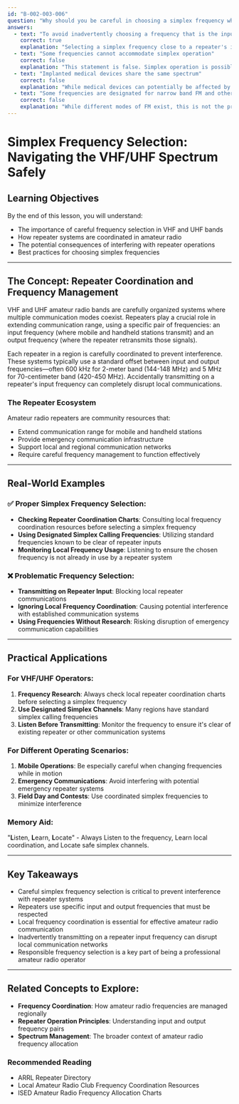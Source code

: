 ```yaml
---
id: "B-002-003-006"
question: "Why should you be careful in choosing a simplex frequency when operating VHF or UHF?"
answers:
  - text: "To avoid inadvertently choosing a frequency that is the input to a local repeater"
    correct: true
    explanation: "Selecting a simplex frequency close to a repeater's input frequency can cause unintended interference with the repeater system. Repeaters use specific input and output frequencies, and transmitting on or near these frequencies can disrupt local repeater operations, potentially blocking emergency communications or creating harmful interference."
  - text: "Some frequencies cannot accommodate simplex operation"
    correct: false
    explanation: "This statement is false. Simplex operation is possible on most VHF and UHF frequencies allocated to amateur radio. The primary concern is avoiding interference with existing repeater coordination, not technical limitations of simplex communication."
  - text: "Implanted medical devices share the same spectrum"
    correct: false
    explanation: "While medical devices can potentially be affected by radio frequencies, this is not a primary concern when choosing simplex frequencies in amateur radio. The statement is irrelevant to proper frequency selection for amateur radio operations."
  - text: "Some frequencies are designated for narrow band FM and others for wideband FM"
    correct: false
    explanation: "While different modes of FM exist, this is not the primary consideration when selecting a simplex frequency. Amateur radio operators can typically use both narrowband and wideband FM modes on allocated frequencies."
---
```


# Simplex Frequency Selection: Navigating the VHF/UHF Spectrum Safely

## Learning Objectives
By the end of this lesson, you will understand:
- The importance of careful frequency selection in VHF and UHF bands
- How repeater systems are coordinated in amateur radio
- The potential consequences of interfering with repeater operations
- Best practices for choosing simplex frequencies

---

## The Concept: Repeater Coordination and Frequency Management

VHF and UHF amateur radio bands are carefully organized systems where multiple communication modes coexist. Repeaters play a crucial role in extending communication range, using a specific pair of frequencies: an input frequency (where mobile and handheld stations transmit) and an output frequency (where the repeater retransmits those signals).

Each repeater in a region is carefully coordinated to prevent interference. These systems typically use a standard offset between input and output frequencies—often 600 kHz for 2-meter band (144-148 MHz) and 5 MHz for 70-centimeter band (420-450 MHz). Accidentally transmitting on a repeater's input frequency can completely disrupt local communications.

### The Repeater Ecosystem

Amateur radio repeaters are community resources that:
- Extend communication range for mobile and handheld stations
- Provide emergency communication infrastructure
- Support local and regional communication networks
- Require careful frequency management to function effectively

---

## Real-World Examples

### ✅ Proper Simplex Frequency Selection:
- **Checking Repeater Coordination Charts**: Consulting local frequency coordination resources before selecting a simplex frequency
- **Using Designated Simplex Calling Frequencies**: Utilizing standard frequencies known to be clear of repeater inputs
- **Monitoring Local Frequency Usage**: Listening to ensure the chosen frequency is not already in use by a repeater system

### ❌ Problematic Frequency Selection:
- **Transmitting on Repeater Input**: Blocking local repeater communications
- **Ignoring Local Frequency Coordination**: Causing potential interference with established communication systems
- **Using Frequencies Without Research**: Risking disruption of emergency communication capabilities

---

## Practical Applications

### For VHF/UHF Operators:
1. **Frequency Research**: Always check local repeater coordination charts before selecting a simplex frequency
2. **Use Designated Simplex Channels**: Many regions have standard simplex calling frequencies
3. **Listen Before Transmitting**: Monitor the frequency to ensure it's clear of existing repeater or other communication systems

### For Different Operating Scenarios:
1. **Mobile Operations**: Be especially careful when changing frequencies while in motion
2. **Emergency Communications**: Avoid interfering with potential emergency repeater systems
3. **Field Day and Contests**: Use coordinated simplex frequencies to minimize interference

### Memory Aid:
"**L**isten, **L**earn, **L**ocate" - Always Listen to the frequency, Learn local coordination, and Locate safe simplex channels.

---

## Key Takeaways

- Careful simplex frequency selection is critical to prevent interference with repeater systems
- Repeaters use specific input and output frequencies that must be respected
- Local frequency coordination is essential for effective amateur radio communication
- Inadvertently transmitting on a repeater input frequency can disrupt local communication networks
- Responsible frequency selection is a key part of being a professional amateur radio operator

---

## Related Concepts to Explore:
- **Frequency Coordination**: How amateur radio frequencies are managed regionally
- **Repeater Operation Principles**: Understanding input and output frequency pairs
- **Spectrum Management**: The broader context of amateur radio frequency allocation

### Recommended Reading
- ARRL Repeater Directory
- Local Amateur Radio Club Frequency Coordination Resources
- ISED Amateur Radio Frequency Allocation Charts